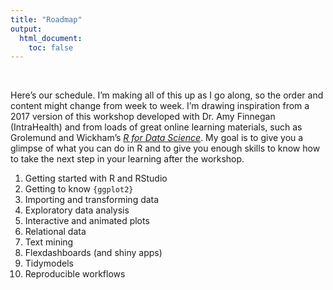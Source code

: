 ```yaml
---
title: "Roadmap"
output:
  html_document:
    toc: false
---
```


<br>

Here's our schedule. I'm making all of this up as I go along, so the order and content might change from week to week. I'm drawing inspiration from a 2017 version of this workshop developed with Dr. Amy Finnegan (IntraHealth) and from loads of great online learning materials, such as Grolemund and Wickham's [*R for Data Science*](https://r4ds.had.co.nz/). My goal is to give you a glimpse of what you can do in R and to give you enough skills to know how to take the next step in your learning after the workshop.  

1. Getting started with R and RStudio
2. Getting to know `{ggplot2}`
3. Importing and transforming data
4. Exploratory data analysis
5. Interactive and animated plots
6. Relational data
7. Text mining
8. Flexdashboards (and shiny apps)
9. Tidymodels
10. Reproducible workflows


